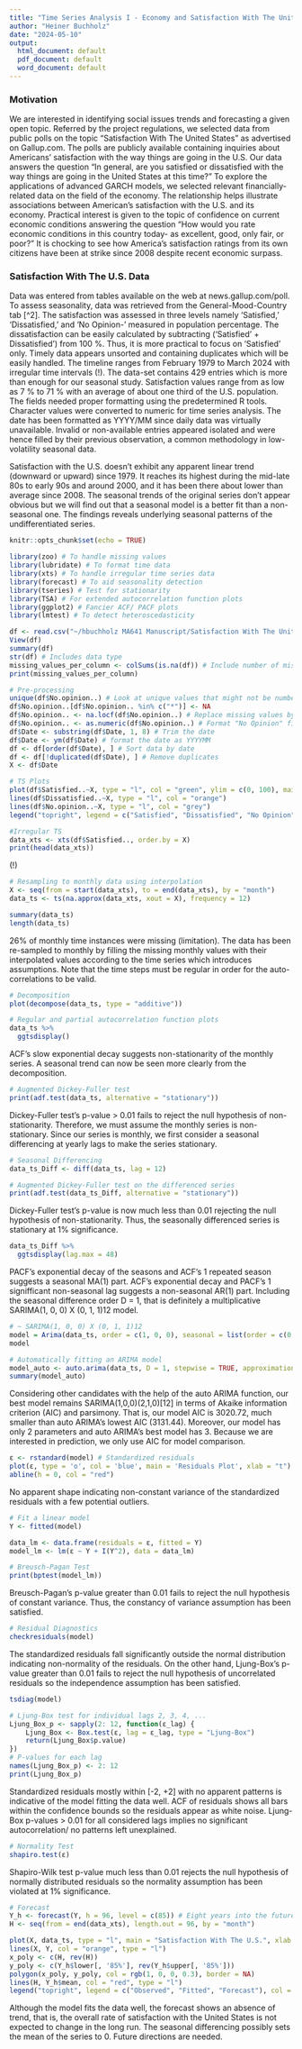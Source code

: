 ```yaml
---
title: "Time Series Analysis I - Economy and Satisfaction With The United States"
author: "Heiner Buchholz"
date: "2024-05-10"
output:
  html_document: default
  pdf_document: default
  word_document: default
---
```


### Motivation

We are interested in identifying social issues trends and forecasting a given open topic. Referred by the project regulations, we selected data from public polls on the topic "Satisfaction With The United States" as advertised on Gallup.com. The polls are publicly available containing inquiries about Americans' satisfaction with the way things are going in the U.S. Our data answers the question "In general, are you satisfied or dissatisfied with the way things are going in the United States at this time?" To explore the applications of advanced GARCH models, we selected relevant financially-related data on the field of the economy. The relationship helps illustrate associations between American's satisfaction with the U.S. and its economy. Practical interest is given to the topic of confidence on current economic conditions answering the question "How would you rate economic conditions in this country today- as excellent, good, only fair, or poor?" It is chocking to see how America's satisfaction ratings from its own citizens have been at strike since 2008 despite recent economic surpass.\

### Satisfaction With The U.S. Data

Data was entered from tables available on the web at news.gallup.com/poll. To assess seasonality, data was retrieved from the General-Mood-Country tab [^2]. The satisfaction was assessed in three levels namely 'Satisfied,' 'Dissatisfied,' and 'No Opinion-' measured in population percentage. The dissatisfaction can be easily calculated by subtracting ('Satisfied' + Dissatisfied') from 100 %. Thus, it is more practical to focus on 'Satisfied' only. Timely data appears unsorted and containing duplicates which will be easily handled. The timeline ranges from February 1979 to March 2024 with irregular time intervals (!). The data-set contains 429 entries which is more than enough for our seasonal study. Satisfaction values range from as low as 7 % to 71 % with an average of about one third of the U.S. population. The fields needed proper formatting using the predetermined R tools. Character values were converted to numeric for time series analysis. The date has been formatted as YYYY/MM since daily data was virtually unavailable. Invalid or non-available entries appeared isolated and were hence filled by their previous observation, a common methodology in low-volatility seasonal data.\

Satisfaction with the U.S. doesn't exhibit any apparent linear trend (downward or upward) since 1979. It reaches its highest during the mid-late 80s to early 90s and around 2000, and it has been there about lower than average since 2008. The seasonal trends of the original series don't appear obvious but we will find out that a seasonal model is a better fit than a non-seasonal one. The findings reveals underlying seasonal patterns of the undifferentiated series.\

```r
knitr::opts_chunk$set(echo = TRUE)
```

```r
library(zoo) # To handle missing values
library(lubridate) # To format time data
library(xts) # To handle irregular time series data
library(forecast) # To aid seasonality detection
library(tseries) # Test for stationarity
library(TSA) # For extended autocorrelation function plots
library(ggplot2) # Fancier ACF/ PACF plots
library(lmtest) # To detect heteroscedasticity

df <- read.csv("~/hbuchholz MA641 Manuscript/Satisfaction With The United States.csv")
View(df)
summary(df)
str(df) # Includes data type
missing_values_per_column <- colSums(is.na(df)) # Include number of missing values
print(missing_values_per_column)

# Pre-processing
unique(df$No.opinion..) # Look at unique values that might not be numbers
df$No.opinion..[df$No.opinion.. %in% c("*")] <- NA
df$No.opinion.. <- na.locf(df$No.opinion..) # Replace missing values by-last-observed-carried-forward
df$No.opinion.. <- as.numeric(df$No.opinion..) # Format "No Opinion" field as numeric for TS analysis
df$Date <- substring(df$Date, 1, 8) # Trim the date
df$Date <- ym(df$Date) # format the date as YYYYMM
df <- df[order(df$Date), ] # Sort data by date
df <- df[!duplicated(df$Date), ] # Remove duplicates
X <- df$Date

# TS Plots
plot(df$Satisfied..~X, type = "l", col = "green", ylim = c(0, 100), main = "Satisfaction With The United States", xlab = "Date (months)", ylab = "Satisfied (%)")
lines(df$Dissatisfied..~X, type = "l", col = "orange")
lines(df$No.opinion..~X, type = "l", col = "grey")
legend("topright", legend = c("Satisfied", "Dissatisfied", "No Opinion"), col = c("green", "orange", "grey"), lty = 1)
```
```r
#Irregular TS
data_xts <- xts(df$Satisfied.., order.by = X)
print(head(data_xts))
```
(!)

```r
# Resampling to monthly data using interpolation
X <- seq(from = start(data_xts), to = end(data_xts), by = "month")
data_ts <- ts(na.approx(data_xts, xout = X), frequency = 12)

summary(data_ts)
length(data_ts)
```
26% of monthly time instances were missing (limitation). The data has been re-sampled to monthly by filling the missing monthly values with their interpolated values according to the time series which introduces assumptions. Note that the time steps must be regular in order for the auto-correlations to be valid.\

```r
# Decomposition
plot(decompose(data_ts, type = "additive"))

# Regular and partial autocorrelation function plots
data_ts %>%
  ggtsdisplay()
```

ACF's slow exponential decay suggests non-stationarity of the monthly series. A seasonal trend can now be seen more clearly from the decomposition.\

```r
# Augmented Dickey-Fuller test
print(adf.test(data_ts, alternative = "stationary"))
```

Dickey-Fuller test's p-value > 0.01 fails to reject the null hypothesis of non-stationarity. Therefore, we must assume the monthly series is non-stationary. Since our series is monthly, we first consider a seasonal differencing at yearly lags to make the series stationary.\

```r
# Seasonal Differencing
data_ts_Diff <- diff(data_ts, lag = 12)

# Augmented Dickey-Fuller test on the differenced series
print(adf.test(data_ts_Diff, alternative = "stationary"))
```
Dickey-Fuller test's p-value is now much less than 0.01 rejecting the null hypothesis of non-stationarity. Thus, the seasonally differenced series is stationary at 1% significance.\

```r
data_ts_Diff %>%
  ggtsdisplay(lag.max = 48)
```

PACF's exponential decay of the seasons and ACF's 1 repeated season suggests a seasonal MA(1) part. ACF's exponential decay and PACF's 1 signifficant non-seasonal lag suggests a non-seasonal AR(1) part. Including the seasonal difference order D = 1, that is definitely a multiplicative SARIMA(1, 0, 0) X (0, 1, 1)12 model.\

```r
# ~ SARIMA(1, 0, 0) X (0, 1, 1)12
model = Arima(data_ts, order = c(1, 0, 0), seasonal = list(order = c(0, 1, 1), period = 12), method = 'ML') # Maximum likelihood
model
```
```r
# Automatically fitting an ARIMA model
model_auto <- auto.arima(data_ts, D = 1, stepwise = TRUE, approximation = FALSE, trace = TRUE)
summary(model_auto)
```

Considering other candidates with the help of the auto ARIMA function, our best model remains SARIMA(1,0,0)(2,1,0)[12] in terms of Akaike information criterion (AIC) and parsimony. That is, our model AIC is 3020.72, much smaller than auto ARIMA's lowest AIC (3131.44). Moreover, our model has only 2 parameters and auto ARIMA's best model has 3. Because we are interested in prediction, we only use AIC for model comparison.\

```r
ε <- rstandard(model) # Standardized residuals
plot(ε, type = 'o', col = 'blue', main = 'Residuals Plot', xlab = "t")
abline(h = 0, col = "red")
```

No apparent shape indicating non-constant variance of the standardized residuals with a few potential outliers.\

```r
# Fit a linear model
Y <- fitted(model)

data_lm <- data.frame(residuals = ε, fitted = Y)
model_lm <- lm(ε ~ Y + I(Y^2), data = data_lm)

# Breusch-Pagan Test
print(bptest(model_lm))
```

Breusch-Pagan's p-value greater than 0.01 fails to reject the null hypothesis of constant variance. Thus, the constancy of variance assumption has been satisfied.\

```r
# Residual Diagnostics
checkresiduals(model)
```

The standardized residuals fall significantly outside the normal distribution indicating non-normality of the residuals. On the other hand, Ljung-Box's p-value greater than 0.01 fails to reject the null hypothesis of uncorrelated residuals so the independence assumption has been satisfied.\

```r
tsdiag(model)

# Ljung-Box test for individual lags 2, 3, 4, ...
Ljung_Box_p <- sapply(2: 12, function(ε_lag) {
    Ljung_Box <- Box.test(ε, lag = ε_lag, type = "Ljung-Box")
    return(Ljung_Box$p.value)
})
# P-values for each lag
names(Ljung_Box_p) <- 2: 12
print(Ljung_Box_p)
```
Standardized residuals mostly within [-2, +2] with no apparent patterns is indicative of the model fitting the data well. ACF of residuals shows all bars within the confidence bounds so the residuals appear as white noise. Ljung-Box p-values > 0.01 for all considered lags implies no significant autocorrelation/ no patterns left unexplained.\

```r
# Normality Test
shapiro.test(ε)
```
Shapiro-Wilk test p-value much less than 0.01 rejects the null hypothesis of normally distributed residuals so the normality assumption has been violated at 1% significance.\

```r
# Forecast
Y_h <- forecast(Y, h = 96, level = c(85)) # Eight years into the future
H <- seq(from = end(data_xts), length.out = 96, by = "month")

plot(X, data_ts, type = "l", main = "Satisfaction With The U.S.", xlab = "Date (months)", xlim = range(c(X, H)), ylab = "Satisfied (%)")
lines(X, Y, col = "orange", type = "l")
x_poly <- c(H, rev(H))
y_poly <- c(Y_h$lower[, '85%'], rev(Y_h$upper[, '85%']))
polygon(x_poly, y_poly, col = rgb(1, 0, 0, 0.3), border = NA)
lines(H, Y_h$mean, col = "red", type = "l")
legend("topright", legend = c("Observed", "Fitted", "Forecast"), col = c("black", "orange", "red"), lty = 1)
```

Although the model fits the data well, the forecast shows an absence of trend, that is, the overall rate of satisfaction with the United States is not expected to change in the long run. The seasonal differencing possibly sets the mean of the series to 0. Future directions are needed.\
